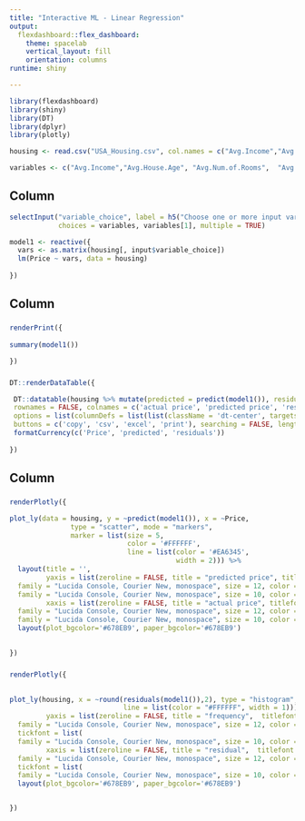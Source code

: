 ```yaml
---
title: "Interactive ML - Linear Regression"
output: 
  flexdashboard::flex_dashboard:
    theme: spacelab
    vertical_layout: fill
    orientation: columns
runtime: shiny

---
```


```r
library(flexdashboard)
library(shiny)
library(DT)
library(dplyr)
library(plotly)
```

```r
housing <- read.csv("USA_Housing.csv", col.names = c("Avg.Income","Avg.House.Age", "Avg.Num.of.Rooms",  "Avg.Num.of.Bedrooms",  "Area.Population",  "Price", "Address"))

variables <- c("Avg.Income","Avg.House.Age", "Avg.Num.of.Rooms",  "Avg.Num.of.Bedrooms",  "Area.Population")

```

Column {.sidebar data-width=200}
-----------------------------------------------------------------

```r
selectInput("variable_choice", label = h5("Choose one or more input variables"), 
            choices = variables, variables[1], multiple = TRUE)

```


```r
model1 <- reactive({
  vars <- as.matrix(housing[, input$variable_choice])
  lm(Price ~ vars, data = housing)
  
})

```

Column {data-width=400}
-----------------------------------------------------------------------

###

```r
renderPrint({ 
   
summary(model1())

})

```

###

```r
DT::renderDataTable({

 DT::datatable(housing %>% mutate(predicted = predict(model1()), residuals = residuals(model1())) %>% select(Price, predicted, residuals), 
 rownames = FALSE, colnames = c('actual price', 'predicted price', 'residuals'), extensions = c('Buttons', 'Responsive'), 
 options = list(columnDefs = list(list(className = 'dt-center', targets = "_all")), dom = 'Blfrt', 
 buttons = c('copy', 'csv', 'excel', 'print'), searching = FALSE, lengthMenu = c(20, 100, 1000, nrow(housing)), scrollY = 300, scrollCollapse = TRUE)) %>% 
 formatCurrency(c('Price', 'predicted', 'residuals'))
 
})

```

Column {data-width=400}
-----------------------------------------------------------------------

###

```r
renderPlotly({

plot_ly(data = housing, y = ~predict(model1()), x = ~Price,
               type = "scatter", mode = "markers",
               marker = list(size = 5,
                             color = '#FFFFFF',
                             line = list(color = '#EA6345', 
                                         width = 2))) %>% 
  layout(title = '',
         yaxis = list(zeroline = FALSE, title = "predicted price", titlefont = list(
  family = "Lucida Console, Courier New, monospace", size = 12, color = "#FFFFFF"), tickfont = list(
  family = "Lucida Console, Courier New, monospace", size = 10, color = "#FFFFFF"), color =  "white", size = 2),
         xaxis = list(zeroline = FALSE, title = "actual price", titlefont = list(
  family = "Lucida Console, Courier New, monospace", size = 12, color = "#FFFFFF"), tickfont = list(
  family = "Lucida Console, Courier New, monospace", size = 10, color = "#FFFFFF"), color =  "white", size = 7)) %>%
  layout(plot_bgcolor='#678EB9', paper_bgcolor='#678EB9')

  
})

```

###

```r
renderPlotly({
  

plot_ly(housing, x = ~round(residuals(model1()),2), type = "histogram", marker = list(color = "#EA6345",
                            line = list(color = "#FFFFFF", width = 1))) %>%   layout(title = '',
         yaxis = list(zeroline = FALSE, title = "frequency",  titlefont = list(
  family = "Lucida Console, Courier New, monospace", size = 12, color = "#FFFFFF"), 
  tickfont = list(
  family = "Lucida Console, Courier New, monospace", size = 10, color = "#FFFFFF"), color =  "white"),
         xaxis = list(zeroline = FALSE, title = "residual",  titlefont = list(
  family = "Lucida Console, Courier New, monospace", size = 12, color = "#FFFFFF"), 
  tickfont = list(
  family = "Lucida Console, Courier New, monospace", size = 10, color = "#FFFFFF"), color =  "white")) %>%
  layout(plot_bgcolor='#678EB9', paper_bgcolor='#678EB9')


})


```


```css

```